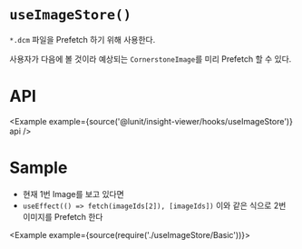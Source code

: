 
# `useImageStore()`

`*.dcm` 파일을 Prefetch 하기 위해 사용한다.

사용자가 다음에 볼 것이라 예상되는 `CornerstoneImage`를 미리 Prefetch 할 수 있다.

# API

<Example example={source('@lunit/insight-viewer/hooks/useImageStore')} api />

# Sample

- 현재 1번 Image를 보고 있다면
- `useEffect(() => fetch(imageIds[2]), [imageIds])` 이와 같은 식으로 2번 이미지를 Prefetch 한다

<Example example={source(require('./useImageStore/Basic'))}>
  <InsightViewerPreview height={720}/>
</Example>